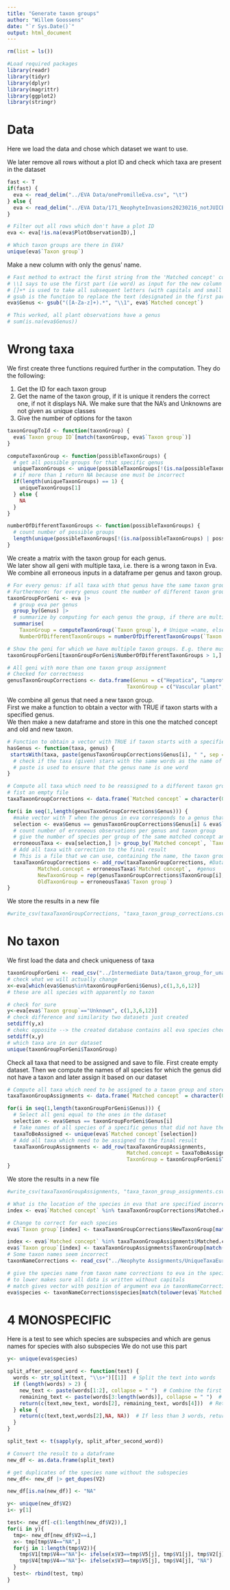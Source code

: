 ```yaml
---
title: "Generate taxon groups"
author: "Willem Goossens"
date: "`r Sys.Date()`"
output: html_document
---
```


```r
rm(list = ls())
```



```r
#Load required packages
library(readr)
library(tidyr)
library(dplyr)
library(magrittr)
library(ggplot2)
library(stringr)
```

# Data
Here we load the data and chose which dataset we want to use.  

We later remove all rows without a plot ID and check which taxa are present in the dataset
```r
fast <- T
if(fast) {
  eva <- read_delim("../EVA Data/onePromilleEva.csv", "\t")
} else {
  eva <- read_delim("../EVA Data/171_NeophyteInvasions20230216_notJUICE_species.csv", "\t")
}

# Filter out all rows which don't have a plot ID
eva <- eva[!is.na(eva$PlotObservationID),]

# Which taxon groups are there in EVA?
unique(eva$`Taxon group`)
```

Make a new column with only the genus' name.  
```r
# Fast method to extract the first string from the 'Matched concept' column e.g. Genus
# \\1 says to use the first part (ie word) as input for the new column
# []+* is used to take all subsequent letters (with capitals and small letters)
# gsub is the function to replace the text (designated in the first part) with the second part (unless it is like here, then we just take that part) from the column designated last
eva$Genus <- gsub("([A-Za-z]+).*", "\\1", eva$`Matched concept`)

# This worked, all plant observations have a genus
# sum(is.na(eva$Genus))
```

# Wrong taxa
We first create three functions required further in the computation. They do the following:  

1.    Get the ID for each taxon group
2.    Get the name of the taxon group, if it is unique it renders the correct one, if not it displays NA. We make sure that the NA's and Unknowns are not given as unique classes
3.    Give the number of options for the taxon
```r
taxonGroupToId <- function(taxonGroup) {
  eva$`Taxon group ID`[match(taxonGroup, eva$`Taxon group`)]
}

computeTaxonGroup <- function(possibleTaxonGroups) {
  # get all possible groups for that specific genus
  uniqueTaxonGroups <- unique(possibleTaxonGroups[!(is.na(possibleTaxonGroups) | possibleTaxonGroups == "Unknown")])
  # if more than 1 return NA because one must be incorrect
  if(length(uniqueTaxonGroups) == 1) {
    uniqueTaxonGroups[1]
  } else {
    NA
  }
}

numberOfDifferentTaxonGroups <- function(possibleTaxonGroups) {
  # count number of possible groups
  length(unique(possibleTaxonGroups[!(is.na(possibleTaxonGroups) | possibleTaxonGroups == "Unknown")]))
}
```


We create a matrix with the taxon group for each genus.  
We later show all geni with multiple taxa, i.e. there is a wrong taxon in Eva. We combine all erroneous inputs in a dataframe per genus and taxon group.
```r
# For every genus: if all taxa with that genus have the same taxon group, give it that taxon group. Else give it NA. 
# Furthermore: for every genus count the number of different taxon groups found in EVA for that genus.
taxonGroupForGeni <- eva |> 
  # group eva per genus
  group_by(Genus) |> 
  # summarize by computing for each genus the group, if there are multiple return NA and give number
  summarise(
    TaxonGroup = computeTaxonGroup(`Taxon group`), # Unique =name, else= NA
    NumberOfDifferentTaxonGroups = numberOfDifferentTaxonGroups(`Taxon group`)) # Number of options per genus

# Show the geni for which we have multiple taxon groups. E.g. there must be erroneous taxon groups in EVA.
taxonGroupForGeni[taxonGroupForGeni$NumberOfDifferentTaxonGroups > 1,]

# All geni with more than one taxon group assignment
# Checked for correctness
genusTaxonGroupCorrections <- data.frame(Genus = c("Hepatica", "Lamprothamnium", "Leptorhaphis", "Mycoblastus", "Peltaria"),
                                       TaxonGroup = c("Vascular plant", "Alga", "Lichen", "Lichen", "Vascular plant"))
```



We combine all genus that need a new taxon group.  
First we make a function to obtain a vector with TRUE if taxon starts with a specified genus.  
We then make a new dataframe and store in this one the matched concept and old and new taxon.
```r
# Function to obtain a vector with TRUE if taxon starts with a specified genus
hasGenus <- function(taxa, genus) {
 startsWith(taxa, paste(genusTaxonGroupCorrections$Genus[i], " ", sep = ""))
  # check if the taxa (given) stars with the same words as the name of the genus in the correction file
  # paste is used to ensure that the genus name is one word
}

# Compute all taxa which need to be reassigned to a different taxon group and store the result to file
# fist an empty file
taxaTaxonGroupCorrections <- data.frame(`Matched concept` = character(0), NewTaxonGroup = character(0), OldTaxonGroup = character(0))

for(i in seq(1,length(genusTaxonGroupCorrections$Genus))) {
  #make vector with T when the genus in eva corresponds to a genus that must be corrected and has the wrong taxon group
  selection <- eva$Genus == genusTaxonGroupCorrections$Genus[i] & eva$`Taxon group` != genusTaxonGroupCorrections$TaxonGroup[i] 
  # count number of erroneous observations per genus and taxon group
  # give the number of species per group of the same matched concept and taxon group
  erroneousTaxa <- eva[selection,] |> group_by(`Matched concept`, `Taxon group`) |> summarise(n = n())
  # Add all taxa with correction to the final result
  # This is a file that we can use, containing the name, the taxon group we just assigned and the old one
  taxaTaxonGroupCorrections <- add_row(taxaTaxonGroupCorrections, #Dataframe
          Matched.concept = erroneousTaxa$`Matched concept`,  #genus
          NewTaxonGroup = rep(genusTaxonGroupCorrections$TaxonGroup[i],times=length(erroneousTaxa$`Matched concept`)),
          OldTaxonGroup = erroneousTaxa$`Taxon group`) 
}
```

We store the results in a new file
```r
#write_csv(taxaTaxonGroupCorrections, "taxa_taxon_group_corrections.csv")
```


# No taxon
We first load the data and check uniqueness of taxa
```r
taxonGroupForGeni <- read_csv("../Intermediate Data/taxon_group_for_unassigned_geni.csv")
# check what we will actually change
x<-eva[which(eva$Genus%in%taxonGroupForGeni$Genus),c(1,3,6,12)]
# these are all species with apparently no taxon

# check for sure
y<-eva[eva$`Taxon group`=="Unknown", c(1,3,6,12)]
# check difference and similarity two datasets just created
setdiff(y,x)
# chekc opposite --> the created database contains all eva species checked
setdiff(x,y)
# which taxa are in our dataset
unique(taxonGroupForGeni$TaxonGroup)
```

Check all taxa that need to be assigned and save to file.
First create empty dataset.
Then we compute the names of all species for which the genus did not have a taxon and later assign it based on our dataset
```r
# Compute all taxa which need to be assigned to a taxon group and store the result to file
taxaTaxonGroupAssignments <- data.frame(`Matched concept` = character(0), TaxonGroup = character(0))

for(i in seq(1,length(taxonGroupForGeni$Genus))) {
  # Select all geni equal to the ones in the dataset
  selection <- eva$Genus == taxonGroupForGeni$Genus[i]
  # Take names of all species of a specific genus that did not have the taxon yet
  taxaToBeAssigned <- unique(eva$`Matched concept`[selection])
  # Add all taxa which need to be assigned to the final result
  taxaTaxonGroupAssignments <- add_row(taxaTaxonGroupAssignments,
                                       Matched.concept = taxaToBeAssigned,
                                       TaxonGroup = taxonGroupForGeni$TaxonGroup[i])
}
```

We store the results in a new file
```r
#write_csv(taxaTaxonGroupAssignments, "taxa_taxon_group_assignments.csv")
```

```r
# What is the location of the species in eva that are specified incorrectly
index <- eva$`Matched concept` %in% taxaTaxonGroupCorrections$Matched.concept

# Change to correct for each species
eva$`Taxon group`[index] <- taxaTaxonGroupCorrections$NewTaxonGroup[match(eva$`Matched concept`[index], taxaTaxonGroupCorrections$Matched.concept)]

index <- eva$`Matched concept` %in% taxaTaxonGroupAssignments$Matched.concept
eva$`Taxon group`[index] <- taxaTaxonGroupAssignments$TaxonGroup[match(eva$`Matched concept`[index], taxaTaxonGroupAssignments$Matched.concept)]
# Some taxon names seem incorrect
taxonNameCorrections <- read_csv("../Neophyte Assignments/UniqueTaxaEurope-2023-04-23.csv")

# give the species name from taxon name corrections to eva in the species column
# to lower makes sure all data is written without capitals
# match gives vector with position of argument eva in taxonNameCorrections, and does this for the total length of eva
eva$species <- taxonNameCorrections$species[match(tolower(eva$`Matched concept`), tolower(taxonNameCorrections$Matched.concept))]
```


# 4 MONOSPECIFIC 
Here is a test to see which species are subspecies and which are genus names for species with also subspecies
We do not use this part
```r
y<- unique(eva$species)

split_after_second_word <- function(text) {
  words <- str_split(text, "\\s+")[[1]]  # Split the text into words
  if (length(words) > 2) {
    new_text <- paste(words[1:2], collapse = " ")  # Combine the first two words
    remaining_text <- paste(words[3:length(words)], collapse = " ")  # Combine the remaining words
    return(c(text,new_text, words[2], remaining_text, words[4]))  # Return both parts
  } else {
    return(c(text,text,words[2],NA, NA))  # If less than 3 words, return the original text and an empty string
  }
}

split_text <- t(sapply(y, split_after_second_word))

# Convert the result to a dataframe
new_df <- as.data.frame(split_text)

# get duplicates of the species name without the subspecies
new_df<- new_df |> get_dupes(V2)

new_df[is.na(new_df)] <- "NA"

y<- unique(new_df$V2)
i<- y[1]

test<- new_df[-c(1:length(new_df$V2)),]
for(i in y){
  tmp<- new_df[new_df$V2==i,]
  x<- tmp[tmp$V4=="NA",]
  for(j in 1:length(tmp$V2)){
    tmp$V1[tmp$V4=="NA"]<- ifelse(x$V3==tmp$V5[j], tmp$V1[j], tmp$V2[j])
    tmp$V4[tmp$V4=="NA"]<- ifelse(x$V3==tmp$V5[j], tmp$V4[j], "NA")
  }
  test<- rbind(test, tmp)
}
```

